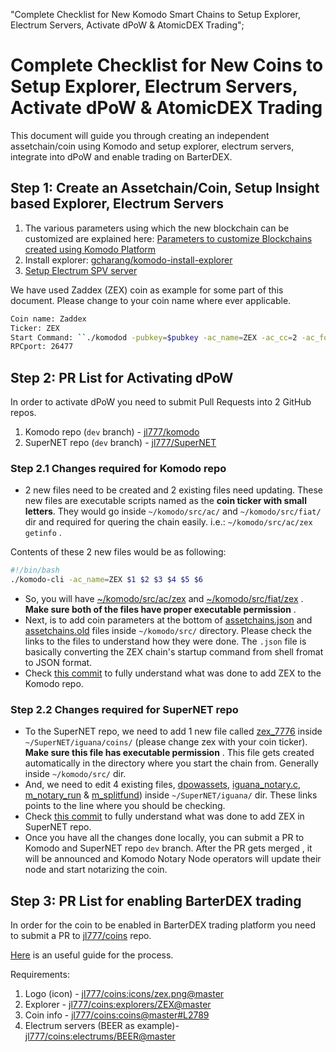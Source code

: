   "Complete Checklist for New Komodo Smart Chains to Setup Explorer, Electrum Servers, Activate dPoW & AtomicDEX Trading";

# Complete Checklist for New Coins to Setup Explorer, Electrum Servers, Activate dPoW & AtomicDEX Trading

This document will guide you through creating an independent assetchain/coin using Komodo and setup explorer, electrum servers, integrate into dPoW and enable trading on BarterDEX.

## Step 1: Create an Assetchain/Coin, Setup Insight based Explorer, Electrum Servers

1.  The various parameters using which the new blockchain can be customized are explained here: [Parameters to customize Blockchains created using Komodo Platform](/antara/setup/antara-customizations/)
2.  Install explorer: [gcharang/komodo-install-explorer](https://github.com/gcharang/komodo-install-explorer)
3.  [Setup Electrum SPV server](/komodo/setup-electrumX-server/)

We have used Zaddex (ZEX) coin as example for some part of this document. Please change to your coin name where ever applicable.

```bash
Coin name: Zaddex
Ticker: ZEX
Start Command: ``./komodod -pubkey=$pubkey -ac_name=ZEX -ac_cc=2 -ac_founders=1 -ac_halving=525600 -ac_reward=13000000000 -ac_pubkey=039d4a50cc70d1184e462a22edb3b66385da97cc8059196f8305c184a3e21440af -addnode=5.9.102.210 &``
RPCport: 26477
```

## Step 2: PR List for Activating dPoW

In order to activate dPoW you need to submit Pull Requests into 2 GitHub repos.

1.  Komodo repo (`dev` branch) - [jl777/komodo](https://github.com/jl777/komodo)
2.  SuperNET repo (`dev` branch) - [jl777/SuperNET](https://github.com/jl777/SuperNET)

### Step 2.1 Changes required for Komodo repo

- 2 new files need to be created and 2 existing files need updating. These new files are executable scripts named as the **coin ticker with small letters**. They would go inside `~/komodo/src/ac/` and `~/komodo/src/fiat/` dir and required for quering the chain easily. i.e.: `~/komodo/src/ac/zex getinfo` .

Contents of these 2 new files would be as following:

```bash
#!/bin/bash
./komodo-cli -ac_name=ZEX $1 $2 $3 $4 $5 $6
```

- So, you will have [\~/komodo/src/ac/zex](https://github.com/jl777/komodo/blob/dev/src/ac/zex) and [\~/komodo/src/fiat/zex](https://github.com/jl777/komodo/blob/dev/src/fiat/zex) . **Make sure both of the files have proper executable permission** .
- Next, is to add coin parameters at the bottom of [assetchains.json](https://github.com/jl777/komodo/blob/dev/src/assetchains.json#L202) and [assetchains.old](https://github.com/jl777/komodo/blob/dev/src/assetchains.old#L47) files inside `~/komodo/src/` directory. Please check the links to the files to understand how they were done. The `.json` file is basically converting the ZEX chain's startup command from shell fromat to JSON format.
- Check [this commit](https://github.com/jl777/komodo/commit/7f5ed6ec453b78042bd791062203452a7043aa93) to fully understand what was done to add ZEX to the Komodo repo.

### Step 2.2 Changes required for SuperNET repo

- To the SuperNET repo, we need to add 1 new file called [zex_7776](https://github.com/jl777/SuperNET/blob/dev/iguana/coins/zex_7776) inside `~/SuperNET/iguana/coins/` (please change zex with your coin ticker). **Make sure this file has executable permission** . This file gets created automatically in the directory where you start the chain from. Generally inside `~/komodo/src/` dir.
- And, we need to edit 4 existing files, [dpowassets](https://github.com/jl777/SuperNET/blob/dev/iguana/dpowassets#L50), [iguana_notary.c](https://github.com/jl777/SuperNET/blob/dev/iguana/iguana_notary.c#L543), [m_notary_run](https://github.com/jl777/SuperNET/blob/dev/iguana/m_notary_run#L106) & [m_splitfund](https://github.com/jl777/SuperNET/blob/dev/iguana/m_splitfund#L51)) inside `~/SuperNET/iguana/` dir. These links points to the line where you should be checking.
- Check [this commit](https://github.com/jl777/SuperNET/commit/c715f0aa4c99d20de6b99b5d173d543d2a94010f) to fully understand what was done to add ZEX in SuperNET repo.
- Once you have all the changes done locally, you can submit a PR to Komodo and SuperNET repo `dev` branch. After the PR gets merged , it will be announced and Komodo Notary Node operators will update their node and start notarizing the coin.

## Step 3: PR List for enabling BarterDEX trading

In order for the coin to be enabled in BarterDEX trading platform you need to submit a PR to [jl777/coins](https://github.com/jl777/coins) repo.

[Here](../mmV1/coin-integration.md) is an useful guide for the process.

Requirements:

1.  Logo (icon) - [jl777/coins:icons/zex.png@master](https://github.com/jl777/coins/blob/master/icons/zex.png)
2.  Explorer - [jl777/coins:explorers/ZEX@master](https://github.com/jl777/coins/blob/master/explorers/ZEX)
3.  Coin info - [jl777/coins:coins@master#L2789](https://github.com/jl777/coins/blob/master/coins#L2789)
4.  Electrum servers (BEER as example)- [jl777/coins:electrums/BEER@master](https://github.com/jl777/coins/blob/master/electrums/BEER)
